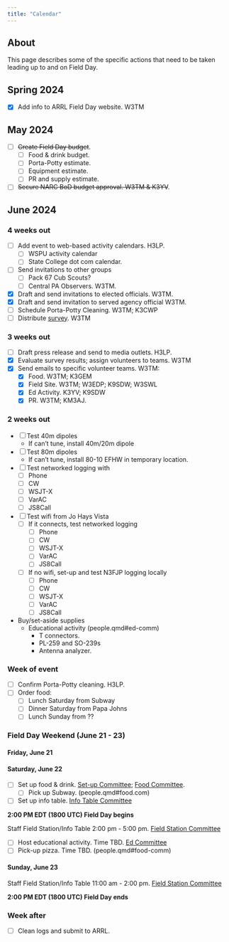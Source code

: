 ```yaml
---
title: "Calendar"
---
```


## About

This page describes some of the specific actions that need to be taken leading up to and on Field Day.

## Spring 2024

- [x] Add info to ARRL Field Day website. W3TM

## May 2024

- [ ] ~~Create Field Day budget~~.
    - [ ] Food & drink budget.
    - [ ] Porta-Potty estimate.
    - [ ] Equipment estimate.
    - [ ] PR and supply estimate.
- [ ] ~~Secure NARC BoD budget approval. W3TM & K3YV~~.

## June 2024

### 4 weeks out

- [ ] Add event to web-based activity calendars. H3LP.
    - [ ] WSPU activity calendar
    - [ ] State College dot com calendar.
- [ ] Send invitations to other groups
    - [ ] Pack 67 Cub Scouts?
    - [ ] Central PA Observers. W3TM.
- [x] Draft and send invitations to elected officials. W3TM.
- [x] Draft and send invitation to served agency official W3TM.
- [ ] Schedule Porta-Potty Cleaning. W3TM; K3CWP
- [ ] Distribute [survey](planning.qmd). W3TM

### 3 weeks out 


- [ ] Draft press release and send to media outlets. H3LP.
- [x] Evaluate survey results; assign volunteers to teams. W3TM
- [x] Send emails to specific volunteer teams. W3TM:
    - [x] Food. W3TM; K3GEM
    - [x] Field Site. W3TM; W3EDP; K9SDW; W3SWL
    - [x] Ed Activity. K3YV; K9SDW
    - [x] PR. W3TM; KM3AJ.

### 2 weeks out

- [ ] Test 40m dipoles
    - If can't tune, install 40m/20m dipole
- [ ] Test 80m dipoles
    - If can't tune, install 80-10 EFHW in temporary location.
- [ ] Test networked logging with
    - [ ] Phone
    - [ ] CW
    - [ ] WSJT-X
    - [ ] VarAC
    - [ ] JS8Call
- [ ] Test wifi from Jo Hays Vista
    - [ ] If it connects, test networked logging
        - [ ] Phone
        - [ ] CW
        - [ ] WSJT-X
        - [ ] VarAC
        - [ ] JS8Call
    - [ ] If no wifi, set-up and test N3FJP logging locally
        - [ ] Phone
        - [ ] CW
        - [ ] WSJT-X
        - [ ] VarAC
        - [ ] JS8Call
- Buy/set-aside supplies
  - Educational activity (people.qmd#ed-comm)
    - T connectors.
    - PL-259 and SO-239s
    - Antenna analyzer.
        
### Week of event 

- [ ] Confirm Porta-Potty cleaning. H3LP.
- [ ] Order food:
  - [ ] Lunch Saturday from Subway
  - [ ] Dinner Saturday from Papa Johns
  - [ ] Lunch Sunday from ??

### Field Day Weekend (June 21 - 23)

#### Friday, June 21

#### Saturday, June 22

- [ ] Set up food & drink. [Set-up Committee](people.qmd#set-up-comm); [Food Committee](people.qmd#food.com).
    - [ ] Pick up Subway. (people.qmd#food.com)
- [ ] Set up info table. [Info Table Committee](people.qmd#field-comm)

::: {.callout-warning}
**2:00 PM EDT (1800 UTC) Field Day begins**

Staff Field Station/Info Table 2:00 pm - 5:00 pm. [Field Station Committee](people.qmd#field-comm)
:::

- [ ] Host educational activity. Time TBD. [Ed Committee](people.qmd#ed-comm)
- [ ] Pick-up pizza. Time TBD. (people.qmd#food-comm)

#### Sunday, June 23

::: {.callout-warning}
Staff Field Station/Info Table 11:00 am - 2:00 pm. [Field Station Committee](people.qmd#field-comm)

**2:00 PM EDT (1800 UTC) Field Day ends**
:::

### Week after

- [ ] Clean logs and submit to ARRL.
